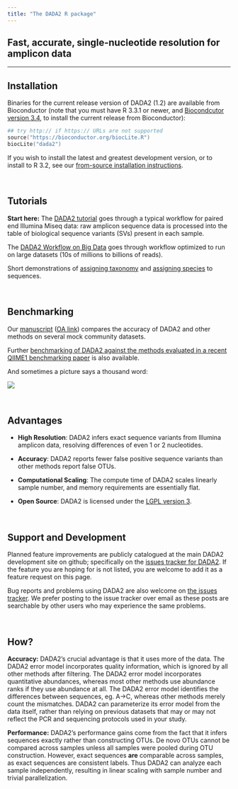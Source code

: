 ```yaml
---
title: "The DADA2 R package"
---
```


## Fast, accurate, single-nucleotide resolution for amplicon data

--------------------------

## Installation

Binaries for the current release version of DADA2 (1.2) are available from Bioconductor (note that you must have R 3.3.1 or newer, and [Biocondcutor version 3.4](https://www.bioconductor.org/install/), to install the current release from Bioconductor):

```S
## try http:// if https:// URLs are not supported
source("https://bioconductor.org/biocLite.R")
biocLite("dada2")
```

If you wish to install the latest and greatest development version, or to install to R 3.2, see our [from-source installation instructions](dada-installation.html).

&nbsp;

## Tutorials

**Start here:** The [DADA2 tutorial](tutorial.html) goes through a typical workflow for paired end Illumina Miseq data: raw amplicon sequence data is processed into the table of biological sequence variants (SVs) present in each sample.

The [DADA2 Workflow on Big Data](bigdata.html) goes through workflow optimized to run on large datasets (10s of millions to billions of reads).

Short demonstrations of [assigning taxonomy](assign.html) and [assigning species](assign.html) to sequences.

&nbsp;

## Benchmarking

Our [manuscript](http://dx.doi.org/10.1038/nmeth.3869) ([OA link](https://www.ncbi.nlm.nih.gov/pmc/articles/PMC4927377/)) compares the accuracy of DADA2 and other methods on several mock community datasets. 

Further [benchmarking of DADA2 against the methods evaluated in a recent QIIME1 benchmarking paper](SotA.html) is also available.

And sometimes a picture says a thousand word:

![](dada2_accuracy.jpg)

&nbsp;

## Advantages

* **High Resolution**: DADA2 infers exact sequence variants from Illumina amplicon data, resolving differences of even 1 or 2 nucleotides.
  
* **Accuracy**: DADA2 reports fewer false positive sequence variants than other methods report false OTUs.

* **Computational Scaling**: The compute time of DADA2 scales linearly sample number, and memory requirements are essentially flat.

* **Open Source**: DADA2 is licensed under the [LGPL version 3](http://www.gnu.org/licenses/lgpl-3.0.en.html).

&nbsp;

## Support and Development

Planned feature improvements are publicly catalogued at the main DADA2 development site on github; specifically on the [issues tracker for DADA2](https://github.com/benjjneb/dada2/issues). If the feature you are hoping for is not listed, you are welcome to add it as a feature request on this page.

Bug reports and problems using DADA2 are also welcome on [the issues tracker](https://github.com/benjjneb/dada2/issues). We prefer posting to the issue tracker over email as these posts are searchable by other users who may experience the same problems.

&nbsp;

## How?

**Accuracy:** DADA2's crucial advantage is that it uses more of the data. The DADA2 error model incorporates quality information, which is ignored by all other methods after filtering. The DADA2 error model incorporates quantitative abundances, whereas most other methods use abundance ranks if they use abundance at all. The DADA2 error model identifies the differences between sequences, eg. A->C, whereas other methods merely count the mismatches. DADA2 can parameterize its error model from the data itself, rather than relying on previous datasets that may or may not reflect the PCR and sequencing protocols used in your study.

**Performance:** DADA2's performance gains come from the fact that it infers sequences exactly rather than constructing OTUs. De novo OTUs cannot be compared across samples unless all samples were pooled during OTU construction. However, exact sequences **are** comparable across samples, as exact sequences are consistent labels. Thus DADA2 can analyze each sample independently, resulting in linear scaling with sample number and trivial parallelization.
